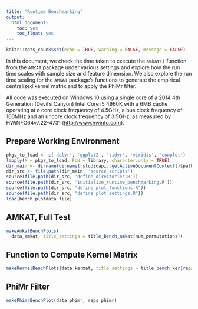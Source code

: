 ```yaml
---
title: "Runtime Benchmarking"
output:
  html_document:
    toc: yes
    toc_float: yes
---
```


```r
knitr::opts_chunk$set(echo = TRUE, warning = FALSE, message = FALSE)
```


In this document, we check the time taken to execute the `amkat()` function from the `AMKAT` package under various settings and explore how the run time scales with sample size and feature dimension.  We also explore the run time scaling for the `AMKAT` package's functions to generate the empirical centralized kernel matrix and to apply the PhiMr filter.

All code was executed on Windows 10 using a single core of a 2014 4th Generation (Devil's Canyon) Intel Core i5 4960K with a 6MB cache operating at a core clock frequency of 4.5GHz, a bus clock frequency of 100MHz and an uncore clock frequency of 3.5GHz, as measured by HWiNFO64v7.22-4731 (<http://www.hwinfo.com>).

## Prepare Working Environment
```r
pkgs_to_load <- c('dplyr', 'ggplot2', 'tidyr', 'viridis', 'cowplot')
lapply(X = pkgs_to_load, FUN = library, character.only = TRUE)
dir_main <- dirname(dirname(rstudioapi::getActiveDocumentContext()$path))
dir_src <- file.path(dir_main, 'source_scripts')
source(file.path(dir_src, 'define_directories.R'))
source(file.path(dir_src, 'initialize_runtime_benchmarking.R'))
source(file.path(dir_src, "define_plot_functions.R"))
source(file.path(dir_src, "define_plot_settings.R"))
load(bench_plotdata_file)
```

## AMKAT, Full Test



```r
makeAmkatBenchPlots(
  data_amkat, title_settings = title_bench_amkat(num_permutations))
```


## Function to Compute Kernel Matrix

```r
makeKernelBenchPlots(data_kermat, title_settings = title_bench_ker(reps_kermat))
```


## PhiMr Filter

```r
makePhimrBenchPlot(data_phimr, reps_phimr)
```

